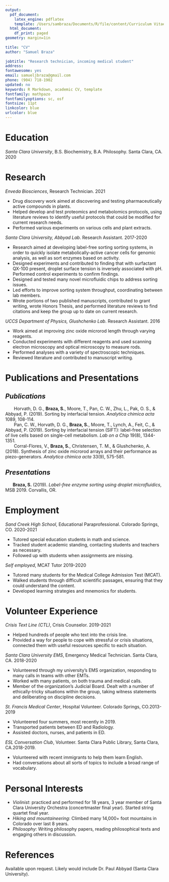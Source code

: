 ```yaml
---
output:
  pdf_document:
    latex_engine: pdflatex
    template: /Users/sambraza/Documents/R/file/content/Curriculum Vitae/svm-latex-cv.tex
  html_document:
    df_print: paged
geometry: margin=1in
    
title: "CV"
author: "Samuel Braza"
    
jobtitle: "Research technician, incoming medical student"
address: 
fontawesome: yes
email: samueljbraza@gmail.com
phone: (904) 718-1902
updated: no
keywords: R Markdown, academic CV, template
fontfamily: mathpazo
fontfamilyoptions: sc, osf
fontsize: 11pt
linkcolor: blue
urlcolor: blue
---
```

# Education

*Santa Clara University*, B.S. Biochemistry, B.A. Philosophy. Santa Clara, CA. \hfill 2020

# Research

*Enveda Biosciences*,  Research Technician. \hfill 2021

* Drug discovery work aimed at discovering and testing pharmaceutically active compounds in plants.
* Helped develop and test proteomics and metabolomics protocols, using literature reviews to identify useful protocols that could be modified for current research needs.
* Performed various experiments on various cells and plant extracts.

*Santa Clara University, Abbyad Lab*. Research Assistant. \hfill 2017-2020

* Research aimed at developing label-free sorting sorting systems, in order to quickly isolate metabolically-active cancer cells for genomic analysis, as well as sort enzymes based on activity.
* Designed experiments and contributed to finding that with surfactant QX-100 present, droplet surface tension is inversely associated with pH. Performed control experiments to confirm findings.
* Designed and tested many novel microfluidic chips to address sorting issues.
* Led efforts to improve sorting system throughput, coordinating between lab members.
* Wrote portions of two published manuscripts, contributed to grant writing, wrote Honors Thesis, and performed literature reviews to find citations and keep the group up to date on current research.

*UCCS Department of Physics, Glushchenko Lab*. Research Assistant. \hfill 2016

* Work aimed at improving zinc oxide microrod length through varying reagents.
* Conducted experiments with different reagents and used scanning electron microscopy and optical microscopy to measure rods.
* Performed analyses with a variety of spectroscopic techniques.
* Reviewed literature and contributed to manuscript writing.


# Publications and Presentations

## *Publications*

|        Horvath, D. G., **Braza, S.**, Moore, T., Pan, C. W., Zhu, L., Pak, O. S., & Abbyad, P. (2019). Sorting by interfacial tension. *Analytica chimica acta* 1089, 108-114.

|        Pan, C. W., Horvath, D. G., **Braza, S.**, Moore, T., Lynch, A., Feit, C., & Abbyad, P. (2019). Sorting by interfacial tension (SIFT): label-free selection of live cells based on single-cell metabolism. *Lab on a Chip* 19(8), 1344-1351.

|        Corral-Flores, V., **Braza, S.**, Christensen, T. M., & Glushchenko, A. (2018). Synthesis of zinc oxide microrod arrays and their performance as piezo-generators. *Analytica chimica acta* 33(9), 575-581.

## *Presentations*

|       **Braza, S.** (2019). *Label-free enzyme sorting using droplet microfluidics*, MSB 2019. Corvallis, OR.


# Employment

*Sand Creek High School*, Educational Paraprofessional. Colorado Springs, CO. \hfill 2020-2021

* Tutored special education students in math and science.
* Tracked student academic standing, contacting students and teachers as necessary.
* Followed up with students when assignments are missing.

*Self employed*, MCAT Tutor \hfill 2019-2020

* Tutored many students for the Medical College Admission Test (MCAT).
* Walked students through difficult scientific passages, ensuring that they could understand the content.
* Developed learning strategies and mnemonics for students.


# Volunteer Experience

*Crisis Text Line (CTL)*, Crisis Counselor. \hfill 2019-2021

* Helped hundreds of people who text into the crisis line. 
* Provided a way for people to cope with stressful or crisis situations, connected them with useful resources specific to each situation.

*Santa Clara University EMS*, Emergency Medical Technician. Santa Clara, CA. \hfill 2018-2020

* Volunteered through my university’s EMS organization, responding to many calls in teams with other EMTs. 
* Worked with many patients, on both trauma and medical calls.
* Member of the organization's Judicial Board. Dealt with a number of ethically-tricky situations within the group, taking witness statements and deliberating on discipline decisions.

*St. Francis Medical Center*, Hospital Volunteer. Colorado Springs, CO.\hfill 2013-2019

* Volunteered four summers, most recently in 2019.
* Transported patients between ED and Radiology.
* Assisted doctors, nurses, and patients in ED.

*ESL Conversation Club*, Volunteer. Santa Clara Public Library, Santa Clara, CA.\hfill 2018-2019.

* Volunteered with recent immigrants to help them learn English.
* Had conversations about all sorts of topics to include a broad range of vocabulary.


# Personal Interests

* *Violinist*: practiced and performed for 18 years, 3 year member of Santa Clara University Orchestra (concertmaster final year). Started string quartet final year.
* *Hiking and mountaineering*: Climbed many 14,000+ foot mountains in Colorado over last 8 years.
* *Philosophy*: Writing philosophy papers, reading philosophical texts and engaging others in discussion.

# References

Available upon request. Likely would include Dr. Paul Abbyad (Santa Clara University).